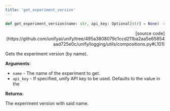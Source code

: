 ```yaml
---
title: 'get_experiment_version'
---
```


```python
def get_experiment_version(name: str, api_key: Optional[str] = None) -> int:
```

<p align="right">[source code](https://github.com/unifyai/unify/tree/495a3808079c1ccd211ba2aa5e65854aad725e0c/unify/logging/utils/compositions.py#L101)</p>

Gets the experiment version (by name).

**Arguments**:

- `name` - The name of the experiment to get.
- `api_key` - If specified, unify API key to be used. Defaults to the value in the



**Returns**:

The experiment version with said name.
